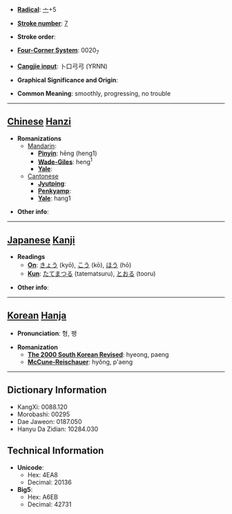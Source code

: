* '''[[Wiktionary:Chinese radical index| Radical]]''': [[Wiktionary:Chinese radical index 亠|亠]]+5

* '''[[Wiktionary:Chinese total strokes index|Stroke number]]''': [[Wiktionary:Chinese total strokes index 7|7]]

* '''Stroke order''': 

* '''[[Wiktionary:Chinese four corner index|Four-Corner System]]''': 0020<sub>7</sub>

* '''[[Wiktionary:Chinese Cangjie index|Cangjie input]]''': 卜口弓弓 (YRNN)

* '''Graphical Significance and Origin''': 

* '''Common Meaning''': smoothly, progressing, no trouble

----

== [[Chinese]] [[Hanzi]] ==

* '''Romanizations'''
** [[Mandarin]]:
*** '''[[Pinyin]]''': hēng (heng1)
*** '''[[Wade-Giles]]''': heng<sup>1</sup>
*** '''[[Yale]]''': 
**[[Cantonese]]
***'''[[Jyutping]]''':
***'''[[Penkyamp]]''': 
***'''[[Yale]]''': hang1

* '''Other info''': 

----

== [[Japanese]] [[Kanji]] ==

* '''Readings'''
** '''[[On]]''': [[きょう]] (kyō), [[こう]] (kō), [[ほう]] (hō)
** '''[[Kun]]''': [[たてまつる]] (tatematsuru), [[とおる]] (tooru)

* '''Other info''':  

----

== [[Korean]] [[Hanja]] ==

* '''Pronunciation''': 형, 팽

* '''Romanization'''
** '''[[The 2000 South Korean Revised Romanization|The 2000 South Korean Revised]]''': hyeong, paeng
** '''[[McCune-Reischauer]]''': hyŏng, p'aeng

----

== Dictionary Information ==

* KangXi: 0088.120
* Morobashi: 00295
* Dae Jaweon: 0187.050
* Hanyu Da Zidian: 10284.030

== Technical Information ==

* '''Unicode''':
** Hex: 4EA8
** Decimal: 20136
* '''Big5''':
** Hex: A6EB
** Decimal: 42731